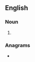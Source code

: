 {{also|Chappel}}
==English==

===Noun===
{{en-noun}}

# {{lb|en|dated|17-18th C.}} {{alternative spelling of|chapel|lang=en}}

===Anagrams===
* {{anagrams|en|a=acehlpp|Chapple}}